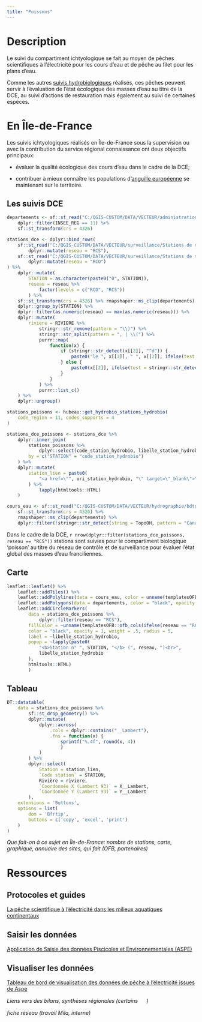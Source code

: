```yaml
---
title: "Poissons"
---
```


# Description

Le suivi du compartiment ichtyologique se fait au moyen de pêches scientifiques à l'électricité pour les cours d'eau et de pêche au filet pour les plans d'eau.

Comme les autres [suivis hydrobiologiques](hydrobio.html) réalisés, ces pêches peuvent servir à l'évaluation de l'état écologique des masses d'eau au titre de la DCE, au suivi d'actions de restauration mais également au suivi de certaines espèces.

# En Île-de-France

Les suivis ichtyologiques réalisés en Île-de-France sous la supervision ou avec la contribution du service régional connaissance ont deux objectifs principaux:

-   évaluer la qualité écologique des cours d'eau dans le cadre de la DCE;

-   contribuer à mieux connaître les populations d'[anguille européenne](anguille.html) se maintenant sur le territoire.

## Les suivis DCE

```r
departements <- sf::st_read("C:/QGIS-CUSTOM/DATA/VECTEUR/administration/ADMIN EXPRESS/ADE_3-1_SHP_LAMB93_FXX/DEPARTEMENT.shp") %>% 
    dplyr::filter(INSEE_REG == 11) %>% 
    sf::st_transform(crs = 4326)

stations_dce <- dplyr::bind_rows(
    sf::st_read("C:/QGIS-CUSTOM/DATA/VECTEUR/surveillance/Stations de mesure de la qualité des eaux/RCS-IdF_DRIEE.shp") %>% 
        dplyr::mutate(reseau = "RCS"),
    sf::st_read("C:/QGIS-CUSTOM/DATA/VECTEUR/surveillance/Stations de mesure de la qualité des eaux/RCO-IdF_DRIEE.shp") %>% 
        dplyr::mutate(reseau = "RCO")
) %>% 
    dplyr::mutate(
        STATION = as.character(paste0("0", STATION)),
        reseau = reseau %>% 
            factor(levels = c("RCO", "RCS"))
        ) %>% 
    sf::st_transform(crs = 4326) %>% rmapshaper::ms_clip(departements) %>% 
    dplyr::group_by(STATION) %>% 
    dplyr::filter(as.numeric(reseau) == max(as.numeric(reseau))) %>% 
    dplyr::mutate(
        riviere = RIVIERE %>% 
            stringr::str_remove(pattern = "\\)") %>% 
            stringr::str_split(pattern = ", | \\(") %>% 
            purrr::map(
                function(x) {
                    if (stringr::str_detect(x[[2]], "^d")) {
                        paste0("le ", x[[3]], " ", x[[2]], ifelse(test = stringr::str_detect(x[[2]], "'"), yes = "", no = " "), x[[1]])
                    } else {
                        paste0(x[[2]], ifelse(test = stringr::str_detect(x[[2]], "'"), yes = "", no = " "), x[[1]])
                    }
                }
            ) %>% 
            purrr::list_c()
    ) %>% 
    dplyr::ungroup()

stations_poissons <- hubeau::get_hydrobio_stations_hydrobio(
    code_region = 11, codes_supports = 4
)

stations_dce_poissons <- stations_dce %>% 
    dplyr::inner_join(
        stations_poissons %>% 
            dplyr::select(code_station_hydrobio, libelle_station_hydrobio, uri_station_hydrobio),
        by = c("STATION" = "code_station_hydrobio")
    ) %>% 
    dplyr::mutate(
        station_lien = paste0(
            "<a href=\"", uri_station_hydrobio, "\" target=\"_blank\">", libelle_station_hydrobio, "</a>"
        ) %>% 
            lapply(htmltools::HTML)
    )

cours_eau <- sf::st_read("C:/QGIS-CUSTOM/DATA/VECTEUR/hydrographie/bdtopage_idf.gpkg", layer = "cours_eau_2022") %>% 
    sf::st_transform(crs = 4326) %>% 
    rmapshaper::ms_clip(departements) %>% 
    dplyr::filter(!stringr::str_detect(string = TopoOH, pattern = "Canal|Aqueduc"))

```

Dans le cadre de la DCE, `r nrow(dplyr::filter(stations_dce_poissons, reseau == "RCS"))` stations sont suivies pour le compartiment biologique 'poisson' au titre du réseau de contrôle et de surveillance pour évaluer l'état global des masses d'eau franciliennes.

::: panel-tabset
## Carte

```r
leaflet::leaflet() %>% 
    leaflet::addTiles() %>% 
    leaflet::addPolylines(data = cours_eau, color = unname(templatesOFB::ofb_cols("bleu2")), weight = 2, opacity = 1) %>% 
    leaflet::addPolygons(data = departements, color = "black", opacity = 1, fillColor = "transparent", weight = 1) %>% 
    leaflet::addCircleMarkers(
        data = stations_dce_poissons %>% 
            dplyr::filter(reseau == "RCS"), 
        fillColor = ~unname(templatesOFB::ofb_cols(ifelse(reseau == "RCO", "orange1", "bleu1"))), fillOpacity = 1,
        color = "black", opacity = 1, weight = .5, radius = 5,
        label = ~libelle_station_hydrobio,
        popup = ~lapply(paste0(
            "<b>Station n° ", STATION, "</b> (", reseau, ")<br>",
            libelle_station_hydrobio
        ),
        htmltools::HTML)
        )


```

## Tableau

```r
DT::datatable(
    data = stations_dce_poissons %>% 
        sf::st_drop_geometry() %>% 
        dplyr::mutate(
            dplyr::across(
                .cols = dplyr::contains("__Lambert"),
                .fns = function(x) {
                    sprintf("%.4f", round(x, 4))
                    }
            )
        ) %>% 
        dplyr::select(
            Station = station_lien,
            `Code station` = STATION,
            Rivière = riviere,
            `Coordonnée X (Lambert 93)` = X__Lambert,
            `Coordonnée Y (Lambert 93)` = Y__Lambert
        ),
    extensions = 'Buttons',
    options = list(
        dom = 'Bfrtip',
        buttons = c('copy', 'excel', 'print')
    )
)
```
:::

*Que fait-on à ce sujet en Île-de-France: nombre de stations, carte, graphique, annuaire des sites, qui fait (OFB, partenaires)*

# Ressources

## Protocoles et guides

[La pêche scientifique à l'électricité dans les milieux aquatiques continentaux](https://professionnels.ofb.fr/fr/doc-guides-protocoles/peche-scientifique-lelectricite-dans-milieux-aquatiques-continentaux){target="'_blank'"}

## Saisir les données

[Application de Saisie des données Piscicoles et Environnementales (ASPE)](https://aspe.eaufrance.fr/aspe-web/login.xhtml){target="'_blank'"}

## Visualiser les données

[Tableau de bord de visualisation des données de pêche à l'électricité issues de Aspe](https://ssm-ecologie.shinyapps.io/aspedashboard/){target="'_blank'"}

*Liens vers des bilans, synthèses régionales (certains ![](/cadenas.png){width="15"} )*

*fiche réseau (travail Mila, interne) ![](/cadenas.png){width="15"}*
